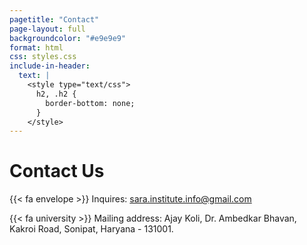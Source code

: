 ```yaml
---
pagetitle: "Contact"
page-layout: full
backgroundcolor: "#e9e9e9"
format: html
css: styles.css
include-in-header: 
  text: |
    <style type="text/css">
      h2, .h2 {
        border-bottom: none;
      }
    </style>
---
```


# Contact Us

{{< fa envelope >}} Inquires: [sara.institute.info@gmail.com]{.underline}

{{< fa university >}} Mailing address: Ajay Koli, Dr. Ambedkar Bhavan, Kakroi Road, Sonipat, Haryana - 131001.
